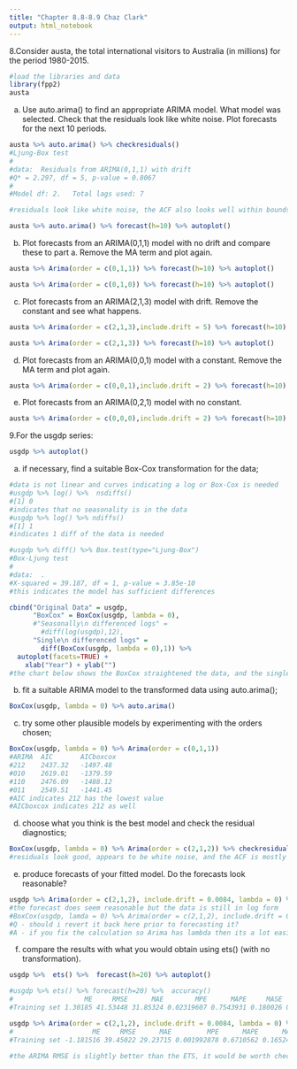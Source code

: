 ```yaml
---
title: "Chapter 8.8-8.9 Chaz Clark"
output: html_notebook
---
```

8.Consider austa, the total international visitors to Australia (in millions) for the period 1980-2015.
```r
#load the libraries and data
library(fpp2)
austa
```
a. Use auto.arima() to find an appropriate ARIMA model. What model was selected. Check that the residuals look like white noise. Plot forecasts for the next 10 periods.
```r
austa %>% auto.arima() %>% checkresiduals()
#Ljung-Box test
#
#data:  Residuals from ARIMA(0,1,1) with drift
#Q* = 2.297, df = 5, p-value = 0.8067
#
#Model df: 2.   Total lags used: 7

#residuals look like white noise, the ACF also looks well within bounds
```
```r
austa %>% auto.arima() %>% forecast(h=10) %>% autoplot()
```
b. Plot forecasts from an ARIMA(0,1,1) model with no drift and compare these to part a. Remove the MA term and plot again.
```r
austa %>% Arima(order = c(0,1,1)) %>% forecast(h=10) %>% autoplot()
```
```r
austa %>% Arima(order = c(0,1,0)) %>% forecast(h=10) %>% autoplot()
```
c. Plot forecasts from an ARIMA(2,1,3) model with drift. Remove the constant and see what happens.
```r
austa %>% Arima(order = c(2,1,3),include.drift = 5) %>% forecast(h=10) %>% autoplot()
```
```r
austa %>% Arima(order = c(2,1,3)) %>% forecast(h=10) %>% autoplot()
```
d. Plot forecasts from an ARIMA(0,0,1) model with a constant. Remove the MA term and plot again.
```r
austa %>% Arima(order = c(0,0,1),include.drift = 2) %>% forecast(h=10) %>% autoplot()
```
e. Plot forecasts from an ARIMA(0,2,1) model with no constant.
```r
austa %>% Arima(order = c(0,0,0),include.drift = 2) %>% forecast(h=10) %>% autoplot()
```

9.For the usgdp series:
```r
usgdp %>% autoplot()
```
a. if necessary, find a suitable Box-Cox transformation for the data;
```r
#data is not linear and curves indicating a log or Box-Cox is needed
#usgdp %>% log() %>%  nsdiffs()
#[1] 0
#indicates that no seasonality is in the data
#usgdp %>% log() %>% ndiffs()
#[1] 1
#indicates 1 diff of the data is needed

#usgdp %>% diff() %>% Box.test(type="Ljung-Box")
#Box-Ljung test
#
#data:  .
#X-squared = 39.187, df = 1, p-value = 3.85e-10
#this indicates the model has sufficient differences

cbind("Original Data" = usgdp,
      "BoxCox" = BoxCox(usgdp, lambda = 0),
      #"Seasonally\n differenced logs" =
        #diff(log(usgdp),12),
      "Single\n differenced logs" =
        diff(BoxCox(usgdp, lambda = 0),1)) %>%
  autoplot(facets=TRUE) +
    xlab("Year") + ylab("") 
#the chart below shows the BoxCox straightened the data, and the single diff() was sufficient to produce white noise 
```
b. fit a suitable ARIMA model to the transformed data using auto.arima();
```r
BoxCox(usgdp, lambda = 0) %>% auto.arima() 
```
c. try some other plausible models by experimenting with the orders chosen;
```r
BoxCox(usgdp, lambda = 0) %>% Arima(order = c(0,1,1))
#ARIMA  AIC       AICboxcox 
#212    2437.32   -1497.48
#010    2619.01   -1379.59
#110    2476.09   -1488.12
#011    2549.51   -1441.45
#AIC indicates 212 has the lowest value
#AICboxcox indicates 212 as well
```
d. choose what you think is the best model and check the residual diagnostics;
```r
BoxCox(usgdp, lambda = 0) %>% Arima(order = c(2,1,2)) %>% checkresiduals()
#residuals look good, appears to be white noise, and the ACF is mostly within range
```
e. produce forecasts of your fitted model. Do the forecasts look reasonable?
```r
usgdp %>% Arima(order = c(2,1,2), include.drift = 0.0084, lambda = 0) %>% forecast(h=20) %>% autoplot()
#the forecast does seem reasonable but the data is still in log form
#BoxCox(usgdp, lamda = 0) %>% Arima(order = c(2,1,2), include.drift = 0.0084) %>% forecast(h=20) %>% autoplot()
#Q - should i revert it back here prior to forecasting it?
#A - if you fix the calculation so Arima has lambda then its a lot easier and it reverts the log for you
```
f. compare the results with what you would obtain using ets() (with no transformation).
```r
usgdp %>%  ets() %>%  forecast(h=20) %>% autoplot()
```
```r
#usgdp %>% ets() %>% forecast(h=20) %>%  accuracy() 
#                  ME     RMSE      MAE        MPE      MAPE     MASE       ACF1
#Training set 1.30185 41.53448 31.85324 0.02319607 0.7543931 0.180026 0.07596492

usgdp %>% Arima(order = c(2,1,2), include.drift = 0.0084, lambda = 0) %>% accuracy()
#                    ME     RMSE      MAE         MPE      MAPE      MASE        ACF1
#Training set -1.181516 39.45022 29.23715 0.001992878 0.6710562 0.1652405 -0.01317471

#the ARIMA RMSE is slightly better than the ETS, it would be worth checking the residuals for both and comparing with only a 2 point difference
```